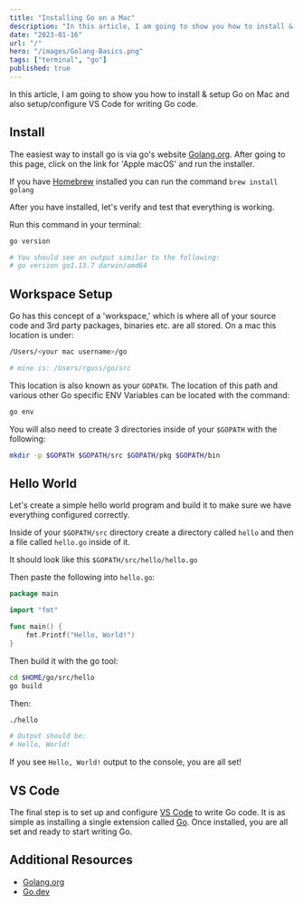 ```yaml
---
title: "Installing Go on a Mac"
description: "In this article, I am going to show you how to install & setup Go (Golang) on Mac and also setup/configure VS Code for writing Go (Golang) code. In this article, I am going to show you how to install & setup Go (Golang) on Mac and also setup/configure VS Code for writing Go (Golang) code."
date: "2023-01-16"
url: "/"
hero: "/images/Golang-Basics.png"
tags: ["terminal", "go"]
published: true
---
```


In this article, I am going to show you how to install & setup Go on Mac and also setup/configure VS Code for writing Go code.

## Install

The easiest way to install go is via go's website [Golang.org](https://golang.org/dl). After going to this page, click on the link for 'Apple macOS' and run the installer.

If you have [Homebrew](https://brew.sh/) installed you can run the command `brew install golang`

After you have installed, let's verify and test that everything is working.

Run this command in your terminal:

```bash
go version

# You should see an output similar to the following:
# go version go1.13.7 darwin/amd64
```

## Workspace Setup

Go has this concept of a 'workspace,' which is where all of your source code and 3rd party packages, binaries etc. are all stored. On a mac this location is under:

```bash
/Users/<your mac username>/go

# mine is: /Users/rguss/go/src
```

This location is also known as your `GOPATH`. The location of this path and various other Go specific ENV Variables can be located with the command:

```bash
go env
```

You will also need to create 3 directories inside of your `$GOPATH` with the following:

```bash
mkdir -p $GOPATH $GOPATH/src $GOPATH/pkg $GOPATH/bin
```

## Hello World

Let's create a simple hello world program and build it to make sure we have everything configured correctly.

Inside of your `$GOPATH/src` directory create a directory called `hello` and then a file called `hello.go` inside of it.

It should look like this `$GOPATH/src/hello/hello.go`

Then paste the following into `hello.go`:

```go
package main

import "fmt"

func main() {
	fmt.Printf("Hello, World!")
}
```

Then build it with the go tool:

```bash
cd $HOME/go/src/hello
go build
```

Then:

```bash
./hello

# Output should be:
# Hello, World!
```

If you see `Hello, World!` output to the console, you are all set!

## VS Code

The final step is to set up and configure [VS Code](https://code.visualstudio.com/) to write Go code. It is as simple as
installing a single extension called [Go](https://marketplace.visualstudio.com/items?itemName=ms-vscode.Go). Once installed, you are all set and ready to start writing Go.

## Additional Resources

- [Golang.org](https://golang.org/)
- [Go.dev](https://go.dev/)
